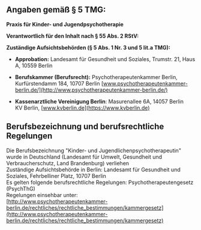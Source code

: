 ## Angaben gemäß § 5 TMG:

**Praxis für Kinder- und Jugendpsychotherapie**

<SimpleContactCard />

**Verantwortlich für den Inhalt nach § 55 Abs. 2 RStV:**

<SimpleContactCard />

**Zuständige Aufsichtsbehörden (§ 5 Abs. 1 Nr. 3 und 5 lit.a TMG):**

- **Approbation:** Landesamt für Gesundheit und Soziales, Trumstr. 21, Haus A, 10559 Berlin

- **Berufskammer (Berufsrecht):** Psychotherapeutenkammer Berlin, Kurfürstendamm 184, 10707 Berlin
  [www.psychotherapeutenkammer-berlin.de/](http://www.psychotherapeutenkammer-berlin.de/)

- **Kassenarztliche Vereinigung Berlin**: Masurenallee 6A, 14057 Berlin  
  KV Berlin, [www.kvberlin.de](https://www.kvberlin.de)

## Berufsbezeichnung und berufsrechtliche Regelungen

Die Berufsbezeichnung "Kinder- und Jugendlichenpsychotherapeutin" wurde in Deutschland (Landesamt für Umwelt, Gesundheit und Verbraucherschutz, Land Brandenburg) verliehen  
Zuständige Aufsichtsbehörde in Berlin: Landesamt für Gesundheit und Soziales, Fehrbelliner Platz, 10707 Berlin  
Es gelten folgende berufsrechtliche Regelungen: Psychotherapeutengesetz (PsychThG)  
Regelungen einsehbar unter:  
[http://www.psychotherapeutenkammer-berlin.de/rechtliches/rechtliche_bestimmungen/kammergesetz](http://www.psychotherapeutenkammer-berlin.de/rechtliches/rechtliche_bestimmungen/kammergesetz)
